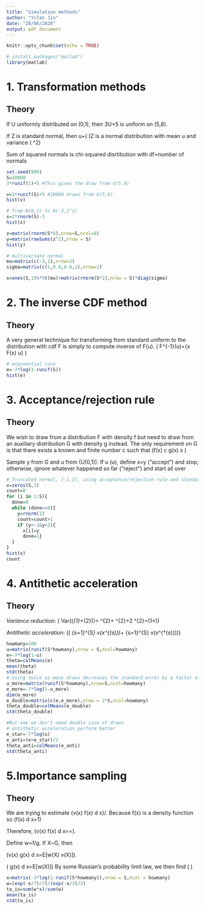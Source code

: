 ```yaml
---
title: "Simulation methods"
author: "Yifan Jin"
date: "28/06/2020"
output: pdf_document
---
```


```r
knitr::opts_chunk$set(echo = TRUE)
```

```r
# install.packages("matlab")
library(matlab)
```

# 1. Transformation methods

## Theory
If U uniformly distributed on (0,1), then 3U+5 is uniform on (5,8).

If Z is standard normal, then u+\( \sigma \)Z is a normal distribution with mean u and variance \( \sigma^2\) 

Sum of squared normals is chi-squared disrtibution with df=number of normals

```r
set.seed(999)
S=10000
3*runif(1)+5 #This gives the draw from U(5,8)
```

```r
v=3*runif(S)+5 #10000 draws from U(5,8)
hist(v)
```

```r
# from N(0,1) to N(-3,2^2)
x=2*rnorm(S)-3
hist(x)
```

```r
z=matrix(rnorm(S*8),nrow=S,ncol=8)
y=matrix(rowSums(z^2),nrow = S)
hist(y)
```

```r
# multivariate normal
mu=matrix(c(-3,1),nrow=2)
sigma=matrix(c(1,0.8,0.8,1),nrow=2)

x=ones(S,1)%*%t(mu)+matrix(rnorm(S*2),nrow = S)*diag(sigma)
```

# 2. The inverse CDF method

## Theory
A very general technique for transforming from standard uniform to the distribution with cdf F is simply to compute inverse of F(u).
\( F^{-1}(u)=\inf \{x \mid F(x) \geq u\} \)
```r
# exponential case
e=-7*log(1-runif(S))
hist(e)
```

# 3. Acceptance/rejection rule
## Theory
We wish to draw from a distribution F with density f but need to draw from an auxiliary distribution G with density g instead. The only requirement on G is that there exists a known and finite number c such that \(f(x) \leq c \cdot g(x) \text { for all } x \in \mathcal{D}\)

Sample y from G and u from \(U(0,1)\). If u  \(u\leq \frac{f(y)}{c \cdot g(y)}\), define x=y ("accept") and stop; otherwise, ignore whatever happened so far ("reject") and start all over
```r
# Truncated normal, [-1,2], using acceptance/rejection rule and standard normal g
x=zeros(S,1)
count=0
for (i in 1:S){
  done=0
  while (done==0){
    y=rnorm(1)
    count=count+1
    if (y>-1&y<2){
      x[i]=y
      done=1}
  }
}
hist(x)
count
```

# 4. Antithetic acceleration

## Theory 
*Variance reduction*: \( Var(\frac{1}{2}\left(\hat{\theta}_{1}+\hat{\theta}_{2}\right))=\frac{1}{4} \sigma^{2}+\frac{1}{4} \sigma^{2}+2 \cdot \frac{1}{4} \rho \sigma^{2}=\frac{\sigma^{2}}{2}(1+\rho)\)

*Antithetic acceleration*: \(\frac{1}{2}\left(\frac{1}{S} \sum_{s=1}^{S} v\left(x^{(s)}\right)+\frac{1}{S} \sum_{s=1}^{S} v\left(x^{*(s)}\right)\right)\)
```r
howmany=100
u=matrix(runif(S*howmany),nrow = S,ncol=howmany)
e=-7*log(1-u)
theta=colMeans(e)
mean(theta)
std(theta)
# Using twice as many draws decreases the standard error by a factor of sqrt(2)
u_more=matrix(runif(S*howmany),nrow=S,ncol=howmany)
e_more=-7*log(1-u_more)
dim(e_more)
e_double=matrix(c(e,e_more),nrow = 2*S,ncol=howmany)
theta_double=colMeans(e_double)
std(theta_double)
```

```r
#But now we don't need double size of draws
# antithetic acceleration perform better
e_star=-7*log(u)
e_anti=(e+e_star)/2
theta_anti=colMeans(e_anti)
std(theta_anti)
```

# 5.Importance sampling

## Theory
We are trying to estimate \(\int v(x) f(x) d x\)/.
Because f(x) is a density function so \(\int f(x) d x=1\)

Therefore, \(\int v(x) f(x) d x=\frac{\int v(x) f(x) d x}{\int f(x) d x}=\frac{\int v(x) \frac{f(x)}{g(x)} g(x) d x}{\int \frac{f(x)}{g(x)} g(x) d x}\).

Define w=f/g. If X~G, then

\(\int v(x) \frac{f(x)}{g(x)} g(x) d x=E[w(X) v(X)]\). 

\(\int \frac{f(x)}{g(x)} g(x) d x=E[w(X)]\)
By some Russian's probability limit law, we then find \(\frac{\frac{1}{S} \sum_{s=1}^{S} w\left(x^{(s)}\right) v\left(x^{(s)}\right)}{\frac{1}{s} \sum_{s=1}^{S} w\left(x^{(s)}\right)} \rightarrow \frac{E[w(X) v(X)]}{E[w(X)]}\)
```r
x=matrix(-3*log(1-runif(S*howmany)),nrow = S,ncol = howmany)
w=(exp(-x/7)/7)/(exp(-x/3)/3)
ta_is=sum(w*x)/sum(w)
mean(ta_is)
std(ta_is)
```

